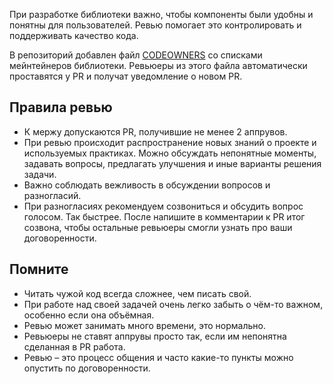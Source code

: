 При разработке библиотеки важно, чтобы компоненты были удобны и понятны для пользователей. Ревью помогает это контролировать и поддерживать качество кода.

В репозиторий добавлен файл [CODEOWNERS](https://github.com/consta-design-system/uikit/blob/master/.github/CODEOWNERS) со списками мейнтейнеров библиотеки. Ревьюеры из этого файла автоматически проставятся у PR и получат уведомление о новом PR.

## Правила ревью

- К мержу допускаются PR, получившие не менее 2 аппрувов.
- При ревью происходит распространение новых знаний о проекте и используемых практиках. Можно обсуждать непонятные моменты, задавать вопросы, предлагать улучшения и иные варианты решения задачи.
- Важно соблюдать вежливость в обсуждении вопросов и разногласий.
- При разногласиях рекомендуем созвониться и обсудить вопрос голосом. Так быстрее. После напишите в комментарии к PR итог созвона, чтобы остальные ревьюеры смогли узнать про ваши договоренности.

## Помните

- Читать чужой код всегда сложнее, чем писать свой.
- При работе над своей задачей очень легко забыть о чём-то важном, особенно если она объёмная.
- Ревью может занимать много времени, это нормально.
- Ревьюеры не ставят аппрувы просто так, если им непонятна сделанная в PR работа.
- Ревью – это процесс общения и часто какие-то пункты можно опустить по договоренности.
